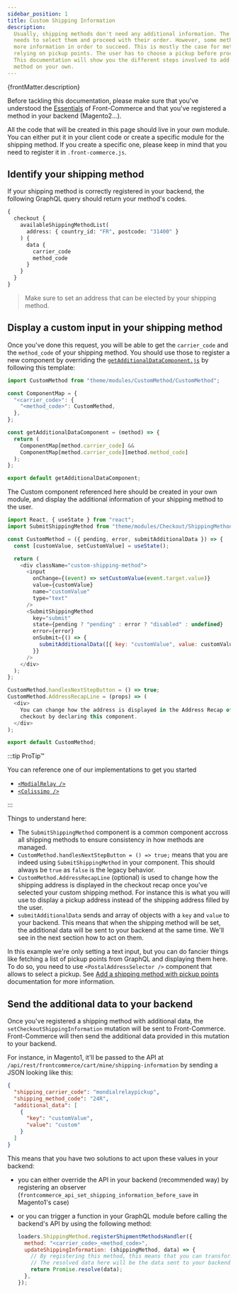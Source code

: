 ```yaml
---
sidebar_position: 1
title: Custom Shipping Information
description:
  Usually, shipping methods don't need any additional information. The user only
  needs to select them and proceed with their order. However, some methods need
  more information in order to succeed. This is mostly the case for methods
  relying on pickup points. The user has to choose a pickup before proceeding.
  This documentation will show you the different steps involved to add such a
  method on your own.
---
```


<p>{frontMatter.description}</p>

Before tackling this documentation, please make sure that you've understood the
[Essentials](/docs/essentials/installation) of Front-Commerce and that you've
registered a method in your backend (Magento2…).

All the code that will be created in this page should live in your own module.
You can either put it in your client code or create a specific module for the
shipping method. If you create a specific one, please keep in mind that you need
to register it in `.front-commerce.js`.

## Identify your shipping method

If your shipping method is correctly registered in your backend, the following
GraphQL query should return your method's codes.

```graphql
{
  checkout {
    availableShippingMethodList(
      address: { country_id: "FR", postcode: "31400" }
    ) {
      data {
        carrier_code
        method_code
      }
    }
  }
}
```

> Make sure to set an address that can be elected by your shipping method.

## Display a custom input in your shipping method

Once you've done this request, you will be able to get the `carrier_code` and
the `method_code` of your shipping method. You should use those to register a
new component by overriding the
[`getAdditionalDataComponent.js`](https://gitlab.com/front-commerce/front-commerce/-/blob/main/src/web/theme/modules/Checkout/ShippingMethod/AdditionalShippingInformation/getAdditionalDataComponent.js)
by following this template:

```js title="theme/modules/Checkout/ShippingMethod/AdditionalShippingInformation/getAdditionalDataComponent.js"
import CustomMethod from "theme/modules/CustomMethod/CustomMethod";

const ComponentMap = {
  "<carrier_code>": {
    "<method_code>": CustomMethod,
  },
};

const getAdditionalDataComponent = (method) => {
  return (
    ComponentMap[method.carrier_code] &&
    ComponentMap[method.carrier_code][method.method_code]
  );
};

export default getAdditionalDataComponent;
```

The Custom component referenced here should be created in your own module, and
display the additional information of your shipping method to the user.

```js title='theme/modules/CustomMethod/CustomMethod.js'
import React, { useState } from "react";
import SubmitShippingMethod from "theme/modules/Checkout/ShippingMethod/SubmitShippingMethod/SubmitShippingMethod";

const CustomMethod = ({ pending, error, submitAdditionalData }) => {
  const [customValue, setCustomValue] = useState();

  return (
    <div className="custom-shipping-method">
      <input
        onChange={(event) => setCustomValue(event.target.value)}
        value={customValue}
        name="customValue"
        type="text"
      />
      <SubmitShippingMethod
        key="submit"
        state={pending ? "pending" : error ? "disabled" : undefined}
        error={error}
        onSubmit={() => {
          submitAdditionalData([{ key: "customValue", value: customValue }]);
        }}
      />
    </div>
  );
};

CustomMethod.handlesNextStepButton = () => true;
CustomMethod.AddressRecapLine = (props) => (
  <div>
    You can change how the address is displayed in the Address Recap of the
    checkout by declaring this component.
  </div>
);

export default CustomMethod;
```

:::tip ProTip™

You can reference one of our implementations to get you started

- [`<ModialRelay />`](https://gitlab.com/front-commerce/front-commerce/-/blob/main/modules/shipping-mondialrelay/web/theme/modules/MondialRelay/MondialRelay.js)
- [`<Colissimo />`](https://gitlab.com/front-commerce/front-commerce/-/blob/main/modules/shipping-colissimo-magento2/web/theme/modules/Colissimo/Colissimo.js)

:::

Things to understand here:

- The `SubmitShippingMethod` component is a common component accross all
  shipping methods to ensure consistency in how methods are managed.
- `CustomMethod.handlesNextStepButton = () => true;` means that you are indeed
  using `SubmitShippingMethod` in your component. This should always be `true`
  as `false` is the legacy behavior.
- `CustomMethod.AddressRecapLine` (optional) is used to change how the shipping
  address is displayed in the checkout recap once you've selected your custom
  shipping method. For instance this is what you will use to display a pickup
  address instead of the shipping address filled by the user.
- `submitAdditionalData` sends and array of objects with a `key` and `value` to
  your backend. This means that when the shipping method will be set, the
  additional data will be sent to your backend at the same time. We'll see in
  the next section how to act on them.

In this example we're only setting a text input, but you can do fancier things
like fetching a list of pickup points from GraphQL and displaying them here. To
do so, you need to use `<PostalAddressSelector />` component that allows to
select a pickup. See
[Add a shipping method with pickup points](/docs/advanced/shipping/add-new-shipping-data-in-graphql)
documentation for more information.

## Send the additional data to your backend

Once you've registered a shipping method with additional data, the
`setCheckoutShippingInformation` mutation will be sent to Front-Commerce.
Front-Commerce will then send the additional data provided in this mutation to
your backend.

For instance, in Magento1, it'll be passed to the API at
`/api/rest/frontcommerce/cart/mine/shipping-information` by sending a JSON
looking like this:

```json
{
  "shipping_carrier_code": "mondialrelaypickup",
  "shipping_method_code": "24R",
  "additional_data": [
    {
      "key": "customValue",
      "value": "custom"
    }
  ]
}
```

This means that you have two solutions to act upon these values in your backend:

- you can either override the API in your backend (recommended way) by
  registering an observer
  (`frontcommerce_api_set_shipping_information_before_save` in Magento1's case)
- or you can trigger a function in your GraphQL module before calling the
  backend's API by using the following method:

  ```js
  loaders.ShippingMethod.registerShipmentMethodsHandler({
    method: "<carrier_code>_<method_code>",
    updateShippingInformation: (shippingMethod, data) => {
      // By registering this method, this means that you can transform the data or send a different request before calling the backend's API.
      // The resolved data here will be the data sent to your backend in the base API
      return Promise.resolve(data);
    },
  });
  ```
